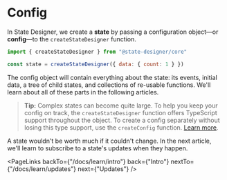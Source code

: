 # Config

In State Designer, we create a **state** by passing a configuration object—or **config**—to the `createStateDesigner` function.

```js
import { createStateDesigner } from "@state-designer/core"

const state = createStateDesigner({ data: { count: 1 } })
```

The config object will contain everything about the state: its events, initial data, a tree of child states, and collections of re-usable functions. We'll learn about all of these parts in the following articles.

> **Tip:** Complex states can become quite large. To help you keep your config on track, the `createStateDesigner` function offers TypeScript support throughout the object. To create a config separately without losing this type support, use the `createConfig` function. [Learn more](/docs/api/createConfig).

A state wouldn't be worth much if it couldn't change. In the next article, we'll learn to subscribe to a state's updates when they happen.

<PageLinks
  backTo={"/docs/learn/intro"}
  back={"Intro"}
  nextTo={"/docs/learn/updates"}
  next={"Updates"}
/>
